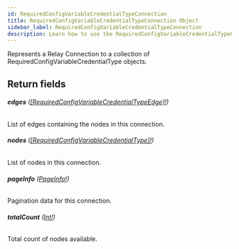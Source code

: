 ```yaml
---
id: RequiredConfigVariableCredentialTypeConnection
title: RequiredConfigVariableCredentialTypeConnection Object
sidebar_label: RequiredConfigVariableCredentialTypeConnection
description: Learn how to use the RequiredConfigVariableCredentialTypeConnection Object for Builder's API.
---
```


Represents a Relay Connection to a collection of RequiredConfigVariableCredentialType objects.

## Return fields

###### <b>edges</b> ([[RequiredConfigVariableCredentialTypeEdge]!](/self-managed/composer/builder/api/schema/object/RequiredConfigVariableCredentialTypeEdge.mdx))

List of edges containing the nodes in this connection.

###### <b>nodes</b> ([[RequiredConfigVariableCredentialType]!](/self-managed/composer/builder/api/schema/object/RequiredConfigVariableCredentialType.mdx))

List of nodes in this connection.

###### <b>pageInfo</b> ([PageInfo!](/self-managed/composer/builder/api/schema/object/PageInfo.mdx))

Pagination data for this connection.

###### <b>totalCount</b> ([Int!](/self-managed/composer/builder/api/schema/scalar/Int.mdx))

Total count of nodes available.
